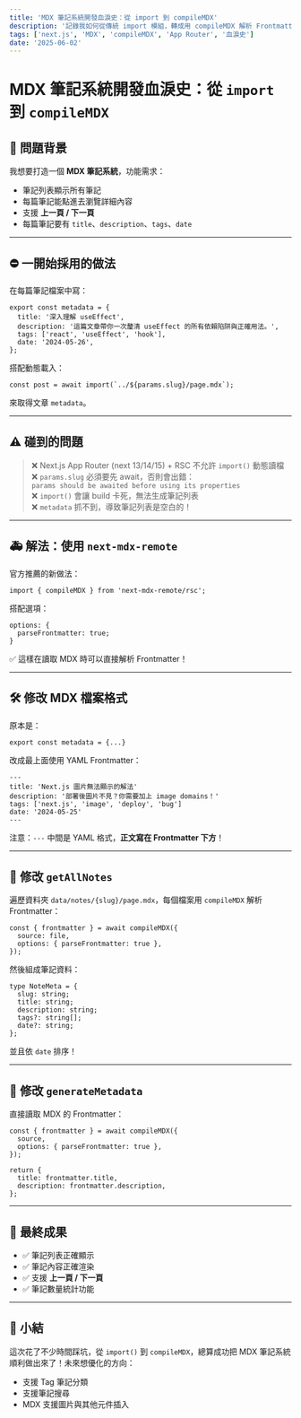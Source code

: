 ```yaml
---
title: 'MDX 筆記系統開發血淚史：從 import 到 compileMDX'
description: '記錄我如何從傳統 import 模組，轉成用 compileMDX 解析 Frontmatter，解決 Next.js App Router 的坑。'
tags: ['next.js', 'MDX', 'compileMDX', 'App Router', '血淚史']
date: '2025-06-02'
---
```


# MDX 筆記系統開發血淚史：從 `import` 到 `compileMDX`

## 🚩 問題背景

我想要打造一個 **MDX 筆記系統**，功能需求：

- 筆記列表顯示所有筆記
- 每篇筆記能點進去瀏覽詳細內容
- 支援 **上一頁 / 下一頁**
- 每篇筆記要有 `title`、`description`、`tags`、`date`

---

## ⛔️ 一開始採用的做法

在每篇筆記檔案中寫：

```tsx
export const metadata = {
  title: '深入理解 useEffect',
  description: '這篇文章帶你一次釐清 useEffect 的所有依賴陷阱與正確用法。',
  tags: ['react', 'useEffect', 'hook'],
  date: '2024-05-26',
};
```

搭配動態載入：

```tsx
const post = await import(`../${params.slug}/page.mdx`);
```

來取得文章 `metadata`。

---

## ⚠️ 碰到的問題

> ❌ Next.js App Router (next 13/14/15) + RSC 不允許 `import()` 動態讀檔  
> ❌ `params.slug` 必須要先 await，否則會出錯：  
> `params should be awaited before using its properties`  
> ❌ `import()` 會讓 build 卡死，無法生成筆記列表  
> ❌ `metadata` 抓不到，導致筆記列表是空白的！

---

## 🚑 解法：使用 `next-mdx-remote`

官方推薦的新做法：

```tsx
import { compileMDX } from 'next-mdx-remote/rsc';
```

搭配選項：

```tsx
options: {
  parseFrontmatter: true;
}
```

✅ 這樣在讀取 MDX 時可以直接解析 Frontmatter！

---

## 🛠️ 修改 MDX 檔案格式

原本是：

```tsx
export const metadata = {...}
```

改成最上面使用 YAML Frontmatter：

```mdx
---
title: 'Next.js 圖片無法顯示的解法'
description: '部署後圖片不見？你需要加上 image domains！'
tags: ['next.js', 'image', 'deploy', 'bug']
date: '2024-05-25'
---
```

注意：`---` 中間是 YAML 格式，**正文寫在 Frontmatter 下方**！

---

## 🔧 修改 `getAllNotes`

遍歷資料夾 `data/notes/{slug}/page.mdx`，每個檔案用 `compileMDX` 解析 Frontmatter：

```tsx
const { frontmatter } = await compileMDX({
  source: file,
  options: { parseFrontmatter: true },
});
```

然後組成筆記資料：

```tsx
type NoteMeta = {
  slug: string;
  title: string;
  description: string;
  tags?: string[];
  date?: string;
};
```

並且依 `date` 排序！

---

## 🔧 修改 `generateMetadata`

直接讀取 MDX 的 Frontmatter：

```tsx
const { frontmatter } = await compileMDX({
  source,
  options: { parseFrontmatter: true },
});

return {
  title: frontmatter.title,
  description: frontmatter.description,
};
```

---

## 🎉 最終成果

- ✅ 筆記列表正確顯示
- ✅ 筆記內容正確渲染
- ✅ 支援 **上一頁 / 下一頁**
- ✅ 筆記數量統計功能

---

## 📝 小結

這次花了不少時間踩坑，從 `import()` 到 `compileMDX`，總算成功把 MDX 筆記系統順利做出來了！未來想優化的方向：

- 支援 Tag 筆記分類
- 支援筆記搜尋
- MDX 支援圖片與其他元件插入
